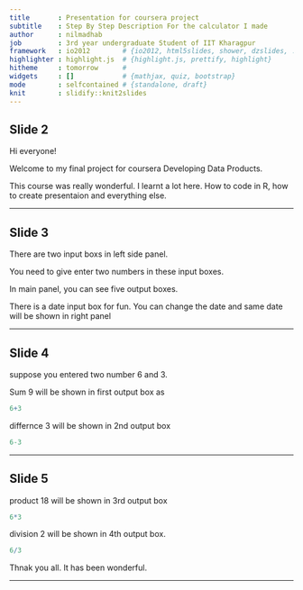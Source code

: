 ```yaml
---
title       : Presentation for coursera project
subtitle    : Step By Step Description For the calculator I made
author      : nilmadhab
job         : 3rd year undergraduate Student of IIT Kharagpur
framework   : io2012        # {io2012, html5slides, shower, dzslides, ...}
highlighter : highlight.js  # {highlight.js, prettify, highlight}
hitheme     : tomorrow      # 
widgets     : []            # {mathjax, quiz, bootstrap}
mode        : selfcontained # {standalone, draft}
knit        : slidify::knit2slides
---
```


## Slide 2

Hi everyone!

Welcome to my final project for coursera Developing Data Products.

This course was really wonderful. I learnt a lot here. How to code in R, how to create presentaion and everything else.

---

## Slide 3

There are two input boxs in left side panel.

You need to give enter two numbers in these input boxes.

In main panel, you can see five output boxes.

There is a date input box for fun. You can change the date and same date will be shown in right panel

---

## Slide 4

suppose you entered two number 6 and 3.

Sum  9 will be shown in first output box
as
```r
6+3
```

differnce 3 will be shown in 2nd output box
```r
6-3
```


---

## Slide 5


product 18 will be shown in 3rd output box
```r
6*3
```

division 2 will be shown in 4th output box.
```r
6/3
```

Thnak you all. It has been wonderful.

---





